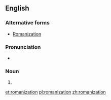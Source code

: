 {{wikipedia}}
==English==

===Alternative forms===
* [[Romanization]]

===Pronunciation===
* {{audio|en-us-Romanization.ogg|Audio (US)}}

===Noun===
{{en-noun}}

# {{alternative form of|romanisation}}

[[et:romanization]]
[[pl:romanization]]
[[zh:romanization]]